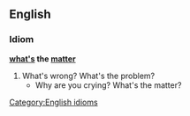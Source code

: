 ==English==
===Idiom===
'''[[what's]] the [[matter]]'''
#What's wrong? What's the problem?
#* Why are you crying? What's the matter?
[[Category:English idioms]]